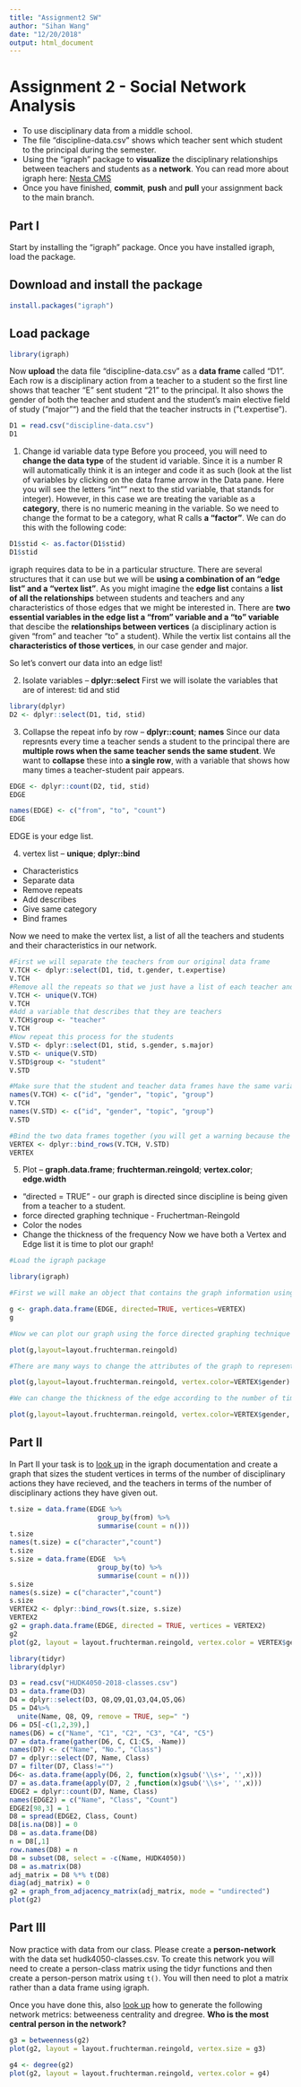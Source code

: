 ```yaml
---
title: "Assignment2 SW"
author: "Sihan Wang"
date: "12/20/2018"
output: html_document
---
```

# Assignment 2 - Social Network Analysis
* To use disciplinary data from a middle school.
* The file "discipline-data.csv" shows which teacher sent which student to the principal during the semester.
* Using the "igraph" package to **visualize** the disciplinary relationships between teachers and students as a **network**. You can read more about igraph here: [Nesta CMS](https://igraph.org/r/)
* Once you have finished, **commit**, **push** and **pull** your assignment back to the main branch.

## Part I
Start by installing the "igraph" package. Once you have installed igraph, load the package.

## Download and install the package

```r
install.packages("igraph")
```


## Load package
```r
library(igraph)
```
 
Now **upload** the data file "discipline-data.csv" as a **data frame** called "D1". Each row is a disciplinary action from a teacher to a student so the first line shows that teacher "E" sent student "21" to the principal. It also shows the gender of both the teacher and student and the student's main elective field of study ("major"") and the field that the teacher instructs in ("t.expertise").
```r
D1 = read.csv("discipline-data.csv")
D1
```

1. Change id variable data type
Before you proceed, you will need to __change the data type__ of the student id variable. Since it is a number R will automatically think it is an integer and code it as such (look at the list of variables by clicking on the data frame arrow in the Data pane. Here you will see the letters "int"" next to the stid variable, that stands for integer). However, in this case we are treating the variable as a **category**, there is no numeric meaning in the variable. So we need to change the format to be a category, what R calls **a "factor"**. We can do this with the following code:

```r
D1$stid <- as.factor(D1$stid)
D1$stid
```

igraph requires data to be in a particular structure. There are several structures that it can use but we will be __using a combination of an "edge list" and a "vertex list"__. As you might imagine the **edge list** contains a __list of all the relationships__ between students and teachers and any characteristics of those edges that we might be interested in. There are __two essential variables in the edge list a "from" variable and a "to" variable__ that descibe the **relationships between vertices** (a disciplinary action is given "from" and teacher "to" a student). While the vertix list contains all the **characteristics of those vertices**, in our case gender and major.

So let's convert our data into an edge list!

2. Isolate variables -- **dplyr::select**
First we will isolate the variables that are of interest: tid and stid

```r
library(dplyr)
D2 <- dplyr::select(D1, tid, stid)
```

3. Collapse the repeat info by row -- **dplyr::count**; **names**
Since our data represnts every time a teacher sends a student to the principal there are __multiple rows when the same teacher sends the same student__. We want to **collapse** these into __a single row__, with a variable that shows how many times a teacher-student pair appears.

```r

EDGE <- dplyr::count(D2, tid, stid)
EDGE

names(EDGE) <- c("from", "to", "count")
EDGE
```

EDGE is your edge list. 

4. vertex list -- **unique**; **dplyr::bind**
* Characteristics
* Separate data
* Remove repeats
* Add describes
* Give same category
* Bind frames 

Now we need to make the vertex list, a list of all the teachers and students and their characteristics in our network.

```r

#First we will separate the teachers from our original data frame
V.TCH <- dplyr::select(D1, tid, t.gender, t.expertise)
V.TCH
#Remove all the repeats so that we just have a list of each teacher and their characteristics
V.TCH <- unique(V.TCH)
V.TCH
#Add a variable that describes that they are teachers
V.TCH$group <- "teacher"
V.TCH
#Now repeat this process for the students
V.STD <- dplyr::select(D1, stid, s.gender, s.major)
V.STD <- unique(V.STD)
V.STD$group <- "student"
V.STD

#Make sure that the student and teacher data frames have the same variables names
names(V.TCH) <- c("id", "gender", "topic", "group")
V.TCH
names(V.STD) <- c("id", "gender", "topic", "group")
V.STD

#Bind the two data frames together (you will get a warning because the teacher data frame has 5 types of id (A,B,C,D,E) and the student has 25 (1-30), this isn't a problem)
VERTEX <- dplyr::bind_rows(V.TCH, V.STD)
VERTEX
```

5. Plot -- **graph.data.frame**; **fruchterman.reingold**; **vertex.color**; **edge.width**
* "directed = TRUE" - our graph is directed since discipline is being given from a teacher to a student.
* force directed graphing technique - Fruchertman-Reingold
* Color the nodes
* Change the thickness of the frequency
Now we have both a Vertex and Edge list it is time to plot our graph!

```r
#Load the igraph package

library(igraph)

#First we will make an object that contains the graph information using our two dataframes EDGE and VERTEX. Notice that we have made "directed = TRUE" - our graph is directed since discipline is being given from a teacher to a student.

g <- graph.data.frame(EDGE, directed=TRUE, vertices=VERTEX)
g

#Now we can plot our graph using the force directed graphing technique - our old friend Fruchertman-Reingold!

plot(g,layout=layout.fruchterman.reingold)

#There are many ways to change the attributes of the graph to represent different characteristics of the newtork. For example, we can color the nodes according to gender.

plot(g,layout=layout.fruchterman.reingold, vertex.color=VERTEX$gender)

#We can change the thickness of the edge according to the number of times a particular teacher has sent a particular student to the principal.

plot(g,layout=layout.fruchterman.reingold, vertex.color=VERTEX$gender, edge.width=EDGE$count)
```

## Part II

In Part II your task is to [look up](http://igraph.org/r/) in the igraph documentation and create a graph that sizes the student vertices in terms of the number of disciplinary actions they have recieved, and the teachers in terms of the number of disciplinary actions they have given out.

```r
t.size = data.frame(EDGE %>%
                      group_by(from) %>%
                      summarise(count = n()))
t.size
names(t.size) = c("character","count")
t.size
s.size = data.frame(EDGE  %>%
                      group_by(to) %>%
                      summarise(count = n()))
s.size
names(s.size) = c("character","count")
s.size
VERTEX2 <- dplyr::bind_rows(t.size, s.size)
VERTEX2
g2 = graph.data.frame(EDGE, directed = TRUE, vertices = VERTEX2)
g2
plot(g2, layout = layout.fruchterman.reingold, vertex.color = VERTEX$gender, vertex.side = (VERTEX2$count)*5)
```

```r
library(tidyr)
library(dplyr)
```

```r
D3 = read.csv("HUDK4050-2018-classes.csv")
D3 = data.frame(D3)
D4 = dplyr::select(D3, Q8,Q9,Q1,Q3,Q4,Q5,Q6)
D5 = D4%>%
  unite(Name, Q8, Q9, remove = TRUE, sep=" ")
D6 = D5[-c(1,2,39),]
names(D6) = c("Name", "C1", "C2", "C3", "C4", "C5")
D7 = data.frame(gather(D6, C, C1:C5, -Name))
names(D7) <- c("Name", "No.", "Class")
D7 = dplyr::select(D7, Name, Class) 
D7 = filter(D7, Class!="")
D6<- as.data.frame(apply(D6, 2, function(x)gsub('\\s+', '',x)))
D7 = as.data.frame(apply(D7, 2 ,function(x)gsub('\\s+', '',x)))
EDGE2 = dplyr::count(D7, Name, Class)
names(EDGE2) = c("Name", "Class", "Count")
EDGE2[98,3] = 1
D8 = spread(EDGE2, Class, Count)
D8[is.na(D8)] = 0
D8 = as.data.frame(D8)
n = D8[,1]
row.names(D8) = n
D8 = subset(D8, select = -c(Name, HUDK4050))
D8 = as.matrix(D8)
adj_matrix = D8 %*% t(D8)
diag(adj_matrix) = 0
g2 = graph_from_adjacency_matrix(adj_matrix, mode = "undirected")
plot(g2)
```

## Part III

Now practice with data from our class. Please create a **person-network** with the data set hudk4050-classes.csv. To create this network you will need to create a person-class matrix using the tidyr functions and then create a person-person matrix using `t()`. You will then need to plot a matrix rather than a data frame using igraph.

Once you have done this, also [look up](http://igraph.org/r/) how to generate the following network metrics: betweeness centrality and dregree. **Who is the most central person in the network?**

```r
g3 = betweenness(g2)
plot(g2, layout = layout.fruchterman.reingold, vertex.size = g3)

g4 <- degree(g2)
plot(g2, layout = layout.fruchterman.reingold, vertex.color = g4)
```

